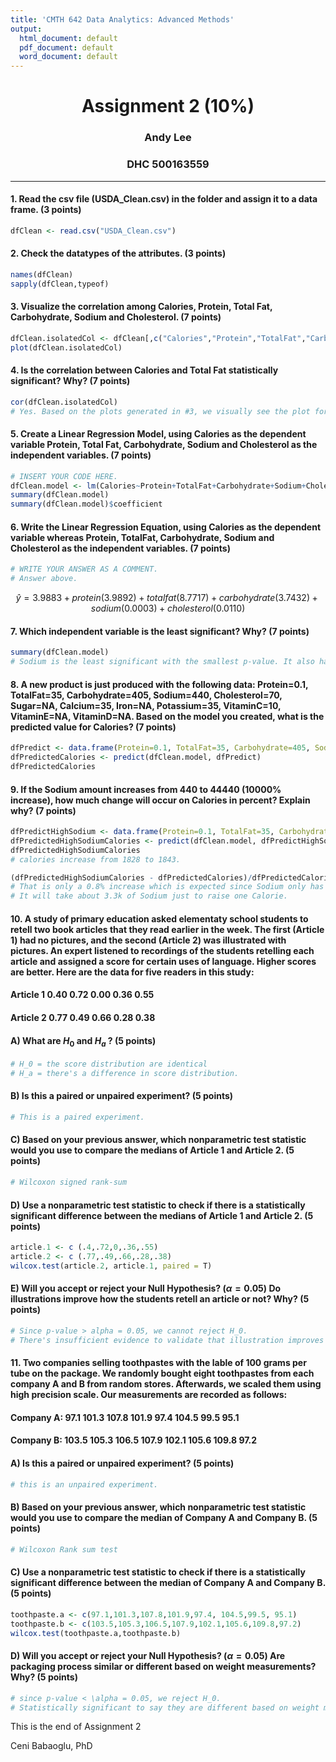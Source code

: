 ---
title: 'CMTH 642 Data Analytics: Advanced Methods'
output:
  html_document: default
  pdf_document: default
  word_document: default
---
<center> <h1> Assignment 2 (10%) </h1> </center>
<center>  <h3> Andy Lee </h2> </center>
<center> <h3> DHC 500163559 </h2> </center>
---

#### 1. Read the csv file (USDA_Clean.csv) in the folder and assign it to a data frame. (3 points)
```{r}
dfClean <- read.csv("USDA_Clean.csv")

```

#### 2. Check the datatypes of the attributes. (3 points)
```{r}
names(dfClean)
sapply(dfClean,typeof)
```

#### 3. Visualize the correlation among Calories, Protein, Total Fat, Carbohydrate, Sodium and Cholesterol. (7 points)
```{r}
dfClean.isolatedCol <- dfClean[,c("Calories","Protein","TotalFat","Carbohydrate","Sodium","Cholesterol")]
plot(dfClean.isolatedCol)
```

#### 4. Is the correlation between Calories and Total Fat statistically significant? Why? (7 points)
```{r}
cor(dfClean.isolatedCol)
# Yes. Based on the plots generated in #3, we visually see the plot for Calories and TotalFat resembles a fairly straight line. This hints a correlation between the two. On further inspection using cor(), we can see the correlation between Calories and Total Fat is 0.80. Since it is very close to 1, it confirms our observation that Calories and TotalFat is highly correlated.
```

#### 5. Create a Linear Regression Model, using Calories as the dependent variable Protein, Total Fat, Carbohydrate, Sodium and Cholesterol as the independent variables. (7 points)
```{r}
# INSERT YOUR CODE HERE.
dfClean.model <- lm(Calories~Protein+TotalFat+Carbohydrate+Sodium+Cholesterol, data=dfClean)
summary(dfClean.model)
summary(dfClean.model)$coefficient
```

#### 6. Write the Linear Regression Equation, using Calories as the dependent variable whereas Protein, TotalFat, Carbohydrate, Sodium and Cholesterol as the independent variables. (7 points)

```{r eval=FALSE, include=FALSE}
# WRITE YOUR ANSWER AS A COMMENT.
# Answer above.

```
$$\hat y=3.9883 + protein(3.9892)+totalfat(8.7717)+carbohydrate(3.7432)+sodium(0.0003)+cholesterol(0.0110)$$

#### 7. Which independent variable is the least significant? Why? (7 points)
```{r}
summary(dfClean.model)
# Sodium is the least significant with the smallest p-value. It also has the smallest coefficient among all the independent variables which means it contributes the least to the linear regression equation.
```

#### 8. A new product is just produced with the following data: Protein=0.1, TotalFat=35, Carbohydrate=405, Sodium=440, Cholesterol=70, Sugar=NA, Calcium=35, Iron=NA, Potassium=35, VitaminC=10,	VitaminE=NA, VitaminD=NA. Based on the model you created, what is the predicted value for Calories? (7 points)
```{r}
dfPredict <- data.frame(Protein=0.1, TotalFat=35, Carbohydrate=405, Sodium=440, Cholesterol=70, Sugar=NA, Calcium=35, Iron=NA, Potassium=35, VitaminC=10,	VitaminE=NA, VitaminD=NA)
dfPredictedCalories <- predict(dfClean.model, dfPredict)
dfPredictedCalories

```

#### 9. If the Sodium amount increases from 440 to 44440 (10000% increase), how much change will occur on Calories in percent? Explain why? (7 points)
```{r}
dfPredictHighSodium <- data.frame(Protein=0.1, TotalFat=35, Carbohydrate=405, Sodium=44440, Cholesterol=70, Sugar=NA, Calcium=35, Iron=NA, Potassium=35, VitaminC=10,	VitaminE=NA, VitaminD=NA)
dfPredictedHighSodiumCalories <- predict(dfClean.model, dfPredictHighSodium)
dfPredictedHighSodiumCalories
# calories increase from 1828 to 1843.

(dfPredictedHighSodiumCalories - dfPredictedCalories)/dfPredictedCalories
# That is only a 0.8% increase which is expected since Sodium only has a coefficient of 0.0003.
# It will take about 3.3k of Sodium just to raise one Calorie.
```


#### 10. A study of primary education asked elementaty school students to retell two book articles that they read earlier in the week. The first (Article 1) had no pictures, and the second (Article 2) was illustrated with pictures. An expert listened to recordings of the students retelling each article and assigned a score for certain uses of language. Higher scores are better. Here are the data for five readers in this study:

#### Article 1   0.40   0.72   0.00   0.36   0.55

#### Article 2   0.77   0.49   0.66   0.28   0.38


#### A) What are $H_0$ and $H_a$ ? (5 points)
```{r}
# H_0 = the score distribution are identical
# H_a = there's a difference in score distribution.
```

#### B) Is this a paired or unpaired experiment? (5 points)
```{r}
# This is a paired experiment.
```

#### C) Based on your previous answer, which nonparametric test statistic would you use to compare the medians of Article 1 and Article 2. (5 points) 
```{r}
# Wilcoxon signed rank-sum
```

#### D) Use a nonparametric test statistic to check if there is a statistically significant difference between the medians of Article 1 and Article 2. (5 points) 
```{r}
article.1 <- c (.4,.72,0,.36,.55)
article.2 <- c (.77,.49,.66,.28,.38)
wilcox.test(article.2, article.1, paired = T)
```

#### E) Will you accept or reject your Null Hypothesis? ($\alpha = 0.05$) Do illustrations improve how the students retell an article or not? Why? (5 points)
```{r}
# Since p-value > alpha = 0.05, we cannot reject H_0. 
# There's insufficient evidence to validate that illustration improves students retell.
```

#### 11. Two companies selling toothpastes with the lable of 100 grams per tube on the package. We randomly bought eight toothpastes from each company A and B from random stores. Afterwards, we scaled them using high precision scale. Our measurements are recorded as follows:

#### Company A: 97.1   101.3   107.8   101.9   97.4    104.5   99.5    95.1
#### Company B: 103.5  105.3   106.5   107.9   102.1   105.6   109.8   97.2


#### A) Is this a paired or unpaired experiment? (5 points)
```{r}
# this is an unpaired experiment.
```

#### B) Based on your previous answer, which nonparametric test statistic would you use to compare the median of Company A and Company B. (5 points) 
```{r}
# Wilcoxon Rank sum test
```

#### C) Use a nonparametric test statistic to check if there is a statistically significant difference between the median of Company A and Company B. (5 points) 
```{r}
toothpaste.a <- c(97.1,101.3,107.8,101.9,97.4, 104.5,99.5, 95.1)
toothpaste.b <- c(103.5,105.3,106.5,107.9,102.1,105.6,109.8,97.2)
wilcox.test(toothpaste.a,toothpaste.b)
```

#### D) Will you accept or reject your Null Hypothesis? ($\alpha = 0.05$) Are packaging process similar or different based on weight measurements? Why? (5 points)
```{r}
# since p-value < \alpha = 0.05, we reject H_0.
# Statistically significant to say they are different based on weight measurements.
```

This is the end of Assignment 2

Ceni Babaoglu, PhD
